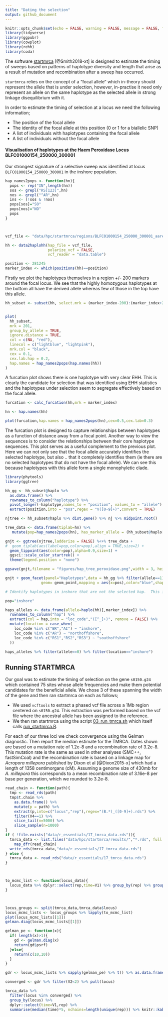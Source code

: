 ```yaml
---
title: "Dating the selection"
output: github_document
---
```


```r
knitr::opts_chunk$set(echo = FALSE, warning = FALSE, message = FALSE, fig.retina = 2)
library(tidyverse)
library(ggpubr)
library(cowplot)
library(rehh)
library(coda)
```

The software [startmrca](https://github.com/jhavsmith/startmrca) [@Smith2018-xt] is designed to estimate the timing of sweeps based on patterns of haplotype diversity and length that arise as a result of mutation and recombination after a sweep has occurred. 

`startmrca` relies on the concept of a "focal allele" which in-theory should represent the allele that is under selection, however, in-practise it need only represent an allele on the same haplotype as the selected allele in strong linkage disequilibrium with it. 

In order to estimate the timing of selection at a locus we need the following information;

  - The position of the focal allele
  - The identity of the focal allele at this position (0 or 1 for a biallelic SNP)
  - A list of individuals with haplotypes containing the focal allele
  - A list of individuals without the focal allele


#### Visualisation of haplotypes at the Haem Peroxidase Locus BLFC01000154_250000_300001

Our strongest signature of a selective sweep was identified at locus `BLFC01000154_250000_300001` in the inshore population.

```r
hap_names2pops <- function(hn){
  pops <- rep("IN",length(hn))
  sos <- grepl("RS[123]",hn)
  nos <- grepl("^AR",hn)
  ins <- (!sos & !nos)
  pops[sos]="SO"
  pops[nos]="NO"
  pops
}



vcf_file <- "data/hpc/startmrca/regions/BLFC01000154_250000_300001_aaref.vcf"

hh <- data2haplohh(hap_file = vcf_file,
                   polarize_vcf = FALSE,
                   vcf_reader = "data.table")

position <- 281245
marker_index <- which(positions(hh)==position)
```


Firstly we plot the haplotypes themselves in a region +/- 200 markers around the focal locus. We see that the highly homozygous haplotypes at the bottom all have the derived allele whereas few of those in the top have this allele. 


```r
hh_subset <- subset(hh, select.mrk = (marker_index-200):(marker_index+200))


plot(
  hh_subset,
  mrk = 201,
  group_by_allele = TRUE,
  ignore.distance = TRUE,
  col = c(NA, "red"),
  linecol = c("lightblue", "lightpink"),
  mrk.col = "black",
  cex = 0.1,
  cex.lab.hap = 0.2,
  hap.names = hap_names2pops(hap.names(hh))
)
```

A furcation plot shows there is one haplotype with very clear EHH.  This is clearly the candidate for selection that was identified using EHH statistics and the haplotypes under selection seem to segregate effectively based on the focal allele. 


```r
furcation <- calc_furcation(hh,mrk = marker_index)

hn <- hap.names(hh)

plot(furcation,hap.names = hap_names2pops(hn),cex=0.5,cex.lab=0.3)
```

The furcation plot is designed to capture relationships between haplotypes as a function of distance away from a focal point.  Another way to view the sequences is to consider the relationships between their core haplotype sequences.  This plot serves as a useful complement to the previous plot.  Here we can not only see that the focal allele accurately identifies the selected haplotype, but also .. that it completely identifies them (ie there are no selected haplotypes that do not have the focal allele).  We can see this because haplotypes with this allele form a single monophyletic clade.

```r
library(phytools)
library(ggtree)

hh_gg <- hh_subset@haplo %>% 
  as.data.frame() %>% 
  rownames_to_column("haplotype") %>% 
  pivot_longer(-haplotype,names_to = "position", values_to = "allele") %>% 
  extract(position,into = "pos",regex = "V([0-9]+)",convert = TRUE) 

njtree <- hh_subset@haplo %>% dist.gene() %>% nj %>% midpoint.root()

tree_data <- data.frame(tiplab=hn) %>% 
   mutate(pop=hap_names2pops(hn), has_marker_allele = (hh_subset@haplo[,201]==1))

gnjt <- ggtree(njtree,ladderize = FALSE) %<+% tree_data + 
#  geom_tiplab(aes(label=pop,color=pop),align = TRUE,size=2) +
  geom_tippoint(aes(color=pop),alpha=0.9,size=1) + 
  ggsci::scale_color_startrek() + 
  theme(legend.position = "none")

ggsave(gnjt,filename = "figures/hap_tree_peroxidase.png",width = 3, height = 5)
```


```r
gnjt + geom_facet(panel="Haplotypes",data = hh_gg %>% filter(allele==1), 
                geom= geom_point,mapping = aes(x=pos),color="blue",shape="|",size=1) 
```

```r
# Identify haplotypes in inshore that are not the selected hap.  This is used later for GEVA 

pop="inshore"

haps_alleles <- data.frame(allele=haplo(hh)[,marker_index]) %>% 
  rownames_to_column("hap") %>% 
  extract(col = hap,into = "loc_code","([^_]+)", remove = FALSE) %>% 
  mutate(location = case_when(
    loc_code %in% c("BR","AI") ~ "inshore",
    loc_code %in% c("AR") ~ "northoffshore",
    loc_code %in% c("RS1","RS2","RS3") ~ "southoffshore"
  ))

haps_alleles %>% filter(allele==0) %>% filter(location=="inshore")
```


## Running STARTMRCA

Our goal was to estimate the timing of selection on the gene `s0150.g24` which contained 75 sites whose allele frequencies and make them potential candidates for the beneficial allele.  We chose 3 of these spanning the width of the gene and then ran startmrca on each as follows;

- We used `vcftools` to extract a phased vcf file across a 1Mb region centered on `s0150.g24`. This extraction was performed based on the vcf file where the ancestral allele has been assigned to the reference.
- We then ran startmrca using the script [03_run_tmrca.sh](data/hpc/startmrca/03_run_tmrca.sh) which itself calls [run_startmrca.R](data/hpc/startmrca/run_startmrca.R). 

For each of our three loci we check convergence using the Gelman diagnostic.  Then report the median estimate for the TMRCA.  Dates shown are based on a mutation rate of 1.2e-8 and a recombination rate of 3.2e-8.  This mutation rate is the same as used in other analyses (SMC++, fastSimCoal) and the recombination rate is based on a linkage map for *Acropora millepora* published by Dixon et al [@Dixon2015-x] which had a length of 1358 centimorgans (cM). Assuming a genome size of 430mb for *A. millepora* this corresponds to a mean recombination rate of 3.16e-8 per base per generation, which we rounded to 3.2e-8. 


```r
read_chain <- function(path){
  tmp <- read_rds(path) 
  tmp$t.chain %>% 
    as.data.frame() %>% 
    mutate(p = path) %>% 
    extract(p,into=c("locus","rep"),regex="(B.*)_([0-9]+).rds") %>% 
    filter(V4==1) %>% 
    slice_tail(n=5000) %>% 
    slice_sample(n=1000)
}
if ( !file.exists("data/r_essentials/17_tmrca_data.rds")){
  tmrca_data <- list.files("data/hpc/startmrca/results/","*.rds", full.names = TRUE) %>% 
    map_dfr(read_chain) 
  write_rds(tmrca_data,"data/r_essentials/17_tmrca_data.rds")
} else {
  tmrca_data <- read_rds("data/r_essentials/17_tmrca_data.rds")
}



to_mcmc_list <- function(locus_data){
  locus_data %>% dplyr::select(rep,time=V1) %>% group_by(rep) %>% group_map( ~ mcmc(.x)) %>% mcmc.list()
}



locus_groups <- split(tmrca_data,tmrca_data$locus)
locus_mcmc_lists <- locus_groups %>% lapply(to_mcmc_list)
plot(locus_mcmc_lists[[1]])
gelman.diag(locus_mcmc_lists[[1]])

gelman_pe <- function(x){
  if( length(x)>1){
    gd <- gelman.diag(x)
    return(gd$psrf)
  }else{
    return(c(10,10))
  }
}

gdr <- locus_mcmc_lists %>% sapply(gelman_pe) %>% t() %>% as.data.frame() %>% rownames_to_column("locus")

converged <- gdr %>% filter(V2<2) %>% pull(locus)
```


```r
tmrca_data %>% 
  filter(locus %in% converged) %>% 
  group_by(locus) %>% 
  dplyr::select(time=V1,rep) %>% 
  summarise(median(time)*5, nchains=length(unique(rep))) %>% knitr::kable()
```

